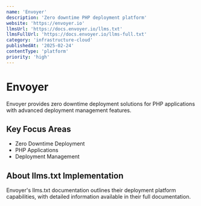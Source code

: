 ```yaml
---
name: 'Envoyer'
description: 'Zero downtime PHP deployment platform'
website: 'https://envoyer.io'
llmsUrl: 'https://docs.envoyer.io/llms.txt'
llmsFullUrl: 'https://docs.envoyer.io/llms-full.txt'
category: 'infrastructure-cloud'
publishedAt: '2025-02-24'
contentType: 'platform'
priority: 'high'
---
```


# Envoyer

Envoyer provides zero downtime deployment solutions for PHP applications with advanced deployment management features.

## Key Focus Areas

- Zero Downtime Deployment
- PHP Applications
- Deployment Management

## About llms.txt Implementation

Envoyer's llms.txt documentation outlines their deployment platform capabilities, with detailed information available in their full documentation.
